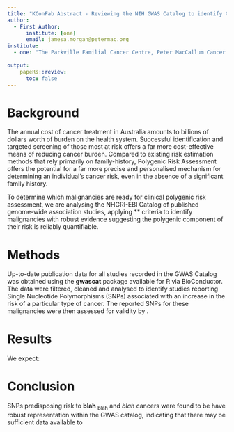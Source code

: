 ```yaml
---
title: "KConFab Abstract - Reviewing the NIH GWAS Catalog to identify Candidate Malignancies ready for clinical PRS assessment"
author:
  - First Author: 
      institute: [one]
      email: jamesa.morgan@petermac.org
institute:
  - one: "The Parkville Familial Cancer Centre, Peter MacCallum Cancer Centre and The Royal Melbourne Hospital, Melbourne, Victoria, Australia, 3000"
    
output: 
    papeRs::review:
      toc: false
---
```


# Background
The annual cost of cancer treatment in Australia amounts to billions of dollars worth of burden on the health system. Successful identification and targeted screening of those most at risk offers a far more cost-effective means of reducing cancer burden. Compared to existing risk estimation methods that rely primarily on family-history, Polygenic Risk Assessment offers the potential for a far more precise and personalised mechanism for determining an individual's cancer risk, even in the absence of a significant family history. 

To determine which malignancies are ready for clinical polygenic risk assessment, we are analysing the NHGRI-EBI Catalog of published genome-wide association studies, applying ** criteria to identify malignancies with robust evidence suggesting the polygenic component of their risk is reliably quantifiable.

# Methods
Up-to-date publication data for all studies recorded in the GWAS Catalog was obtained using the **gwascat** package available for R via BioConductor. The data were filtered, cleaned and analysed to identify studies reporting Single Nucleotide Polymorphisms (SNPs) associated with an increase in the risk of a particular type of cancer. The reported SNPs for these malignancies were then assessed for validity by .

# Results
We expect:



# Conclusion
SNPs predisposing risk to **blah** ~blah~ and *blah* cancers were found to be have robust representation within the GWAS catalog, indicating that there may be sufficient data available to 
